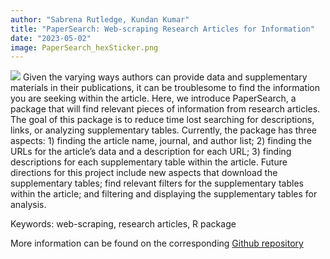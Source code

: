 ```yaml
---
author: "Sabrena Rutledge, Kundan Kumar"
title: "PaperSearch: Web-scraping Research Articles for Information"
date: "2023-05-02"
image: PaperSearch_hexSticker.png
---
```

 
![](PaperSearch_hexSticker.png) 
Given the varying ways authors can provide data and supplementary materials in their publications, it can be troublesome to find the information you are seeking within the article. Here, we introduce PaperSearch, a package that will find relevant pieces of information from research articles. 
The goal of this package is to reduce time lost searching for descriptions, links, or analyzing supplementary tables. Currently, the package has three aspects: 1) finding the article name, journal, and author list; 2) finding the URLs for the article’s data and a description for each URL; 3) finding descriptions for each supplementary table within the article. 
Future directions for this project include new aspects that download the supplementary tables; find relevant filters for the supplementary tables within the article; and filtering and displaying the supplementary tables for analysis.

Keywords: web-scraping, research articles, R package


More information can be found on the corresponding [Github repository](https://github.com/Sabrenar/PaperSearch)
